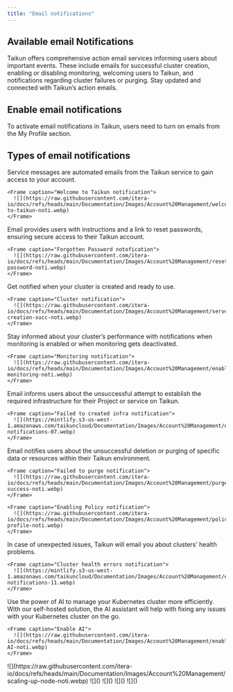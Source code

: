 ```yaml
---
title: "Email notifications"
---
```


## Available email Notifications

Taikun offers comprehensive action email services informing users about important events. These include emails for successful cluster creation, enabling or disabling monitoring, welcoming users to Taikun, and notifications regarding cluster failures or purging. Stay updated and connected with Taikun’s action emails.

## Enable email notifications

To activate email notifications in Taikun, users need to turn on emails from the My Profile section.

## Types of email notifications

<AccordionGroup>
  <Accordion title="Welcome to Taikun" icon="message">
    Service messages are automated emails from the Taikun service to gain access to your account.

    <Frame caption="Welcome to Taikun notification">
      ![](https://raw.githubusercontent.com/itera-io/docs/refs/heads/main/Documentation/Images/Account%20Management/welcome-to-taikun-noti.webp)
    </Frame>
  </Accordion>

  <Accordion title="Forgotten password" icon="lock">
    Email provides users with instructions and a link to reset passwords, ensuring secure access to their Taikun account.

    <Frame caption="Forgotten Password notofication">
      ![](https://raw.githubusercontent.com/itera-io/docs/refs/heads/main/Documentation/Images/Account%20Management/reset-password-noti.webp)
    </Frame>
  </Accordion>

  <Accordion title="Cluster creation" icon="plus">
    Get notified when your cluster is created and ready to use.

    <Frame caption="Cluster notification">
      ![](https://raw.githubusercontent.com/itera-io/docs/refs/heads/main/Documentation/Images/Account%20Management/server-creation-succ-noti.webp)
    </Frame>
  </Accordion>

  <Accordion title="Monitoring configuration" icon="tv">
    Stay informed about your cluster’s performance with notifications when monitoring is enabled or when monitoring gets deactivated.

    <Frame caption="Monitoring notification">
      ![](https://raw.githubusercontent.com/itera-io/docs/refs/heads/main/Documentation/Images/Account%20Management/enable-monitoring-noti.webp)
    </Frame>
  </Accordion>

  <Accordion title="Failed to created infrastructure" icon="circle-exclamation">
    Email informs users about the unsuccessful attempt to establish the required infrastructure for their Project or service on Taikun.

    <Frame caption="Failed to created infra notification">
      ![](https://mintlify.s3-us-west-1.amazonaws.com/taikuncloud/Documentation/Images/Account%20Management/email-notifications-07.webp)
    </Frame>
  </Accordion>

  <Accordion title="Failed to purge" icon="triangle-exclamation">
    Email notifies users about the unsuccessful deletion or purging of specific data or resources within their Taikun environment.

    <Frame caption="Failed to purge notification">
      ![](https://raw.githubusercontent.com/itera-io/docs/refs/heads/main/Documentation/Images/Account%20Management/purge-success-noti.webp)
    </Frame>
  </Accordion>

  <Accordion title="Enabling Policy" icon="square-check">

    
    <Frame caption="Enabling Policy notification">
      ![](https://raw.githubusercontent.com/itera-io/docs/refs/heads/main/Documentation/Images/Account%20Management/policy-profile-noti.webp)
    </Frame>
  </Accordion>

  <Accordion title="Cluster health errors" icon="exclamation">
    In case of unexpected issues, Taikun will email you about clusters’ health problems.

    <Frame caption="Cluster health errors notification">
      ![](https://mintlify.s3-us-west-1.amazonaws.com/taikuncloud/Documentation/Images/Account%20Management/email-notifications-11.webp)
    </Frame>
  </Accordion>

  <Accordion title="Enable AI">
    Use the power of AI to manage your Kubernetes cluster more efficiently. With our self-hosted solution, the AI assistant will help with fixing any issues with your Kubernetes cluster on the go.

    <Frame caption="Enable AI">
      ![](https://raw.githubusercontent.com/itera-io/docs/refs/heads/main/Documentation/Images/Account%20Management/enable-AI-noti.webp)
    </Frame>
  </Accordion>

  <Accordion title="Scaling up server">
    <Frame caption="">
      ![](https://raw.githubusercontent.com/itera-io/docs/refs/heads/main/Documentation/Images/Account%20Management/scaling-up-node-noti.webp)
    </Frame>
  </Accordion>

  <Accordion title="" icon="">
    <Frame caption="">
      ![]()
    </Frame>
  </Accordion>

  <Accordion title="" icon="">
    <Frame caption="">
      ![]()
    </Frame>
  </Accordion>

  <Accordion title="" icon="">
    <Frame caption="">
      ![]()
    </Frame>
  </Accordion>

  <Accordion title="" icon="">
    <Frame caption="">
      ![]()
    </Frame>
  </Accordion>
</AccordionGroup>